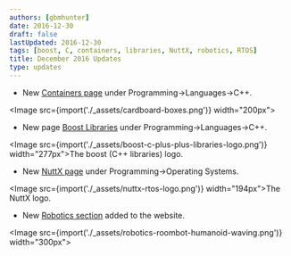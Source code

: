 ```yaml
---
authors: [gbmhunter]
date: 2016-12-30
draft: false
lastUpdated: 2016-12-30
tags: [boost, C, containers, libraries, NuttX, robotics, RTOS]
title: December 2016 Updates
type: updates
---
```


* New [Containers page](/programming/languages/c-plus-plus/containers) under Programming->Languages->C++.  


<Image src={import('./_assets/cardboard-boxes.png')} width="200px"></Image>

* New page [Boost Libraries](/programming/languages/c-plus-plus/boost-libraries) under Programming->Languages->C++.  


<Image src={import('./_assets/boost-c-plus-plus-libraries-logo.png')} width="277px">The boost (C++ libraries) logo.</Image>

* New [NuttX page](/programming/operating-systems/nuttx) under Programming->Operating Systems.  


<Image src={import('./_assets/nuttx-rtos-logo.png')} width="194px">The NuttX logo.</Image>

* New [Robotics section](/robotics) added to the website.  


<Image src={import('./_assets/robotics-roombot-humanoid-waving.png')} width="300px"></Image>
